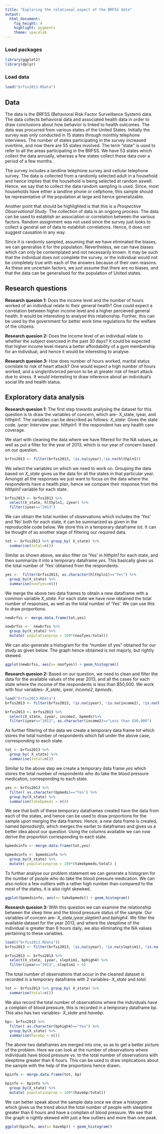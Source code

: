 ```yaml
---
title: "Exploring the relational aspect of the BRFSS data"
output: 
  html_document: 
    fig_height: 4
    highlight: pygments
    theme: spacelab
---
```

### Load packages

```r
library(ggplot2)
library(dplyr)
```

### Load data

```r
load("brfss2013.RData")
```

## Data

The data is the BRFSS (Behavioral Risk Factor Surveillance System) data. The data collects behavioral data and associated health data in order to draw conclusions about how behavior is linked to health outcomes. The data was procurred from various states of the United States. Initially the survey was only conducted in 15 states through monthly telephone interviews. The number of states participating in the survey increased overtime, and now there are 55 states involved. The term "state" is  used to refer to all the areas participating in the BRFSS. We have 53 states which collect the data annually, whereas a few states collect these data over a period of a few months. 

The survey includes a landline telephone survey and cellular telephone survey. The data is collected from a randomly selected adult in a household and hence implies that the household is being selected at random aswell. Hence, we say that to collect the data random sampling is used. Since, most households have either a landline phone or cellphone, this sample should be representative of the population at large and hence generalizable. 

Another point that should be highlighted is that this is a *Prospective Observational Study*. The collection of data is an ongoing process. The data can be used to establish an association or correlation between the various factors. Random assignment was not used since the survey just looks to collect a general set of data to establish correlations. Hence, it does not suggest causation in any way. 

Since it is randomly sampled, assuming that we have eliminated the biases, we can generalise it for the population. Nevertheless, we can have biases which can only be contemplated and not necessarily known. It may be such that the individual does not complete the survey, or the individual would not be completely true with each of the answers because of their own reasons. As these are uncertain factors, we just assume that there are no biases, and that the data can be generalised for the population of United states.

## Research questions

**Research quesion 1:** 
Does the income level and the number of hours worked of an individual relate to their general health? 
One could expect a correlation between higher income level and a higher percieved general health. It would be interesting to analyse this relationship. Further, this can be used by the government for better work time regulations for the welfare of the citizens.

**Research quesion 2:** 
Does the income level of an individual relate to whether the subject exercised in the past 30 days?
It could be expected that higher income level means a better affordability of a gym membership for an individual, and hence it would be interesting to analyse.

**Research quesion 3:** 
How does number of hours worked, marital status correlate to risk of heart attack? 
One would expect a high number of hours worked, and a single/divorced person to be at greater risk of heart attack due to stress. It would interesting to draw inference about an individual's social life and health status. 

## Exploratory data analysis

**Research quesion 1:**
The first step towards analysing the dataset for this question is to draw the variables of concern, which are- X_state, iyear, and hlthpln1. The variables can be described as follows:
*X_state*: Gives the state code.
*iyear*: Interview year.
*hlthpln1*: If the respondent has any health care coverage.

We start with cleaning the data where we have filtered for the NA values, as well as put a filter for the year of 2013, which is our year of concern based on our question.
```r
brfss2013 <- filter(brfss2013, !is.na(iyear),!is.na(hlthpln1))
```
We select the variables on which we need to work on. Grouping the data based on *X_state* gives us the data for all the states in that particular year. Amongst all the responses we just want to focus on the data where the respondents have a health plan, hence we compare their response from the *hlthpln1* variable for each state.
```r
brfss2013 <- brfss2013 %>%
  select(X_state, hlthpln1, iyear) %>%
  filter(iyear=="2013")
```
We can obtain the total number of observations which includes the 'Yes' and 'No' both for each state, it can be summarized as given in the reproducible code below. We store this in a temporary dataframe *tot*. It can be thought of as another stage of filtering our required data.  
```r
tot <- brfss2013 %>% group_by( X_state) %>% 
  summarise(total=n())
```
Similar as shown above, we also filter on 'Yes' in *hlthpln1* for each state, and then summarize it into a temporary dataframe *yes*. This basically gives us the total number of 'Yes' obtained from the respondents.
```r
yes <-  filter(brfss2013, as.character(hlthpln1)=="Yes") %>% 
  group_by(X_state) %>% 
  summarise(noofyes=n())
```
We merge the above two data frames to obtain a new dataframe with a common variable *X_state*. For each state we have now obtained the total number of responses, as well as the total number of 'Yes'. We can use this to draw proportions.
```r
newbrfss <- merge.data.frame(tot,yes) 
```
```r
newbrfss <-  newbrfss %>%
  group_by(X_state) %>%
  mutate( populationprop = 100*(noofyes/total))
```
We can also generate a histogram for the "number of yes" obtained for our study as given below. The graph hence obtained is not majorly, but rightly skewed. 
```r
ggplot(newbrfss, aes(x= noofyes)) + geom_histogram()
```

**Research quesion 2:**
Based on our question, we need to clean and filter the data for the available values of the year 2013, and all the cases for each state where the income of the respondents is less than $50,000. We work with four variables- *X_state*, *iyear*, *income2*, *bpmeds*.
```r
load("brfss2013.RData")
brfss2013 <- filter(brfss2013, !is.na(iyear), !is.na(income2), !is.na(bpmeds))
```
```r
brfss2013 <- brfss2013 %>%
  select(X_state, iyear, income2, bpmeds)%>%
  filter(iyear=="2013", as.character(income2)=="Less than $50,000")
```
As further filtering of the data we create a temporary data frame *tot* which stores the total number of respondents which fall under the above case, corresponding to each state. 
```r
tot <- brfss2013 %>%
  group_by( X_state) %>%
  summarise(total=n())
```
Similar to the above step we create a temporary data frame *yes* which stores the total number of respondents who do take the blood pressure medication, corresponding to each state.
```r
yes <- brfss2013 %>%
  filter( as.character(bpmeds)=="Yes") %>%
  group_by(X_state) %>%
  summarise(takebpmeds = n())
```
We see that both of these temporary dataframes created have the data from each of the states, and hence can be used to draw proportions for the sample upon merging the data frames. Hence, a new data frame is created, named *bpmedsinfo*, which merges the earlier to dataframes and gives us a better idea about our question. Using the columns available we can now derive the proportion corresponding to each state.
```r
bpmedsinfo <- merge.data.frame(tot,yes)
```
```r
bpmedsinfo <- bpmedsinfo %>%
  group_by(X_state) %>%
  mutate( populationprop = 100*(takebpmeds/total) )
```
To further analyse our problem statement we can generate a histogram for the number of people who do take the blood pressure medication. We can also notice a few outliers with a rather high number than compared to the most of the states, it is also right skewked. 
```r
ggplot(bpmedsinfo, aes(x= takebpmeds)) + geom_histogram()
```

**Research quesion 3:**
With this question we can examine the relationship between the sleep time and the blood pressure status of the sample. Our variables of concern are- *X_state*,*iyear*,*sleptim1* and *bphigh4*. We filter the available dataset for the year 2013, and where the sleeptime of the individual is greater than 6 hours daily, we also eliminating the NA values pertaining to these variables.
```r
load(("brfss2013.RData"))
brfss2013 <- filter(brfss2013, !is.na(iyear), !is.na(sleptim1), !is.na(bphigh4))
```
```r
brfss2013 <- brfss2013 %>% 
  select(X_state, iyear, sleptim1, bphigh4) %>%
  filter(iyear=="2013", sleptim1 > 6)
```
The total number of observations that occur in the cleaned dataset is recorded in a temporary dataframe with 2 variables- *X_state* and *total*.
```r
tot <- brfss2013 %>% group_by( X_state) %>%
  summarise(total=n())
```
We also record the total number of observations where the individuals have a complain of blood pressure, this is recorded in a temporary dataframe *bp*. This also has two variables- *X_state* and *havebp*.
```r
bp<- brfss2013 %>%
  filter( as.character(bphigh4)=="Yes") %>%
  group_by(X_state) %>%
  summarise(havebp = n())
```
The above two dataframes are merged into one, so as to get a better picture of the problem. Here we can look at the number of observations where individuals have blood pressure vs. to the total number of observations with sleeptime greater than 6 hours. This can be used to draw implications about the sample with the help of the proportions hence drawn. 
```r
bpinfo <- merge.data.frame(tot, bp)
```
```r
bpinfo <- bpinfo %>%
  group_by(X_state) %>%
  mutate( populationprop = 100*(havebp/total))
```
We can better speak about the sample data once we draw a histogram which gives us the trend about the total number of people with sleeptime greater than 6 hours and have a complain of blood pressure. We see that the graph is rightly skewed with just a few outliers and more than one peak.
```r
ggplot(bpinfo, aes(x= havebp)) + geom_histogram()
```
